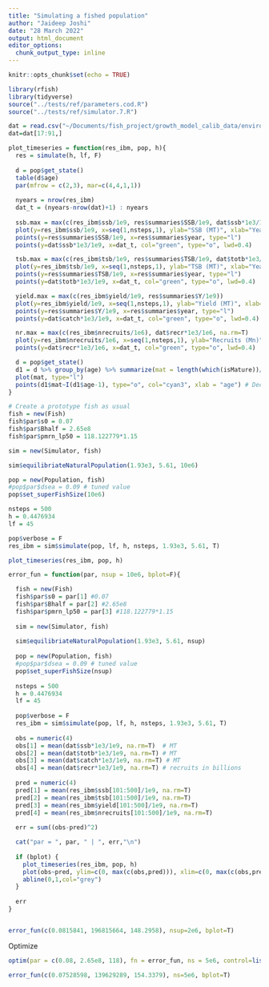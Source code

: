```yaml
---
title: "Simulating a fished population"
author: "Jaideep Joshi"
date: "28 March 2022"
output: html_document
editor_options:
  chunk_output_type: inline
---
```


```r
knitr::opts_chunk$set(echo = TRUE)
```

```r
library(rfish)
library(tidyverse)
source("../tests/ref/parameters.cod.R")
source("../tests/ref/simulator.7.R")
```

```r
dat = read.csv("~/Documents/fish_project/growth_model_calib_data/environmental.csv")
dat=dat[17:91,]
```

```r
plot_timeseries = function(res_ibm, pop, h){
  res = simulate(h, lf, F)
  
  d = pop$get_state()
  table(d$age)
  par(mfrow = c(2,3), mar=c(4,4,1,1))
  
  nyears = nrow(res_ibm)
  dat_t = (nyears-nrow(dat)+1) : nyears
    
  ssb.max = max(c(res_ibm$ssb/1e9, res$summaries$SSB/1e9, dat$ssb*1e3/1e9), na.rm = T)
  plot(y=res_ibm$ssb/1e9, x=seq(1,nsteps,1), ylab="SSB (MT)", xlab="Year", col="cyan3", type="l", ylim=c(0,ssb.max))
  points(y=res$summaries$SSB/1e9, x=res$summaries$year, type="l")
  points(y=dat$ssb*1e3/1e9, x=dat_t, col="green", type="o", lwd=0.4)

  tsb.max = max(c(res_ibm$tsb/1e9, res$summaries$TSB/1e9, dat$totb*1e3/1e9), na.rm=T)
  plot(y=res_ibm$tsb/1e9, x=seq(1,nsteps,1), ylab="TSB (MT)", xlab="Year", col="cyan3", type="l", ylim=c(0,tsb.max))
  points(y=res$summaries$TSB/1e9, x=res$summaries$year, type="l")
  points(y=dat$totb*1e3/1e9, x=dat_t, col="green", type="o", lwd=0.4)

  yield.max = max(c(res_ibm$yield/1e9, res$summaries$Y/1e9))
  plot(y=res_ibm$yield/1e9, x=seq(1,nsteps,1), ylab="Yield (MT)", xlab="Year", col="cyan3", type="l", ylim=c(0,yield.max))
  points(y=res$summaries$Y/1e9, x=res$summaries$year, type="l")
  points(y=dat$catch*1e3/1e9, x=dat_t, col="green", type="o", lwd=0.4)

  nr.max = max(c(res_ibm$nrecruits/1e6), dat$recr*1e3/1e6, na.rm=T)
  plot(y=res_ibm$nrecruits/1e6, x=seq(1,nsteps,1), ylab="Recruits (Mn)", xlab="Year", col="cyan3", type="l", ylim=c(0,nr.max))
  points(y=dat$recr*1e3/1e6, x=dat_t, col="green", type="o", lwd=0.4)

  d = pop$get_state()
  d1 = d %>% group_by(age) %>% summarize(mat = length(which(isMature))/length(isMature))
  plot(mat, type="l")
  points(d1$mat~I(d1$age-1), type="o", col="cyan3", xlab = "age") # Decrement age to get the right maturation prob (see note above)
}

```

```r
# Create a prototype fish as usual
fish = new(Fish)
fish$par$s0 = 0.07
fish$par$Bhalf = 2.65e8
fish$par$pmrn_lp50 = 118.122779*1.15

sim = new(Simulator, fish)

sim$equilibriateNaturalPopulation(1.93e3, 5.61, 10e6)

pop = new(Population, fish)
#pop$par$dsea = 0.09 # tuned value
pop$set_superFishSize(10e6)

nsteps = 500
h = 0.4476934
lf = 45

pop$verbose = F
res_ibm = sim$simulate(pop, lf, h, nsteps, 1.93e3, 5.61, T)

plot_timeseries(res_ibm, pop, h)
```

```r
error_fun = function(par, nsup = 10e6, bplot=F){

  fish = new(Fish)
  fish$par$s0 = par[1] #0.07
  fish$par$Bhalf = par[2] #2.65e8
  fish$par$pmrn_lp50 = par[3] #118.122779*1.15
  
  sim = new(Simulator, fish)
  
  sim$equilibriateNaturalPopulation(1.93e3, 5.61, nsup)
  
  pop = new(Population, fish)
  #pop$par$dsea = 0.09 # tuned value
  pop$set_superFishSize(nsup)
  
  nsteps = 500
  h = 0.4476934
  lf = 45
  
  pop$verbose = F
  res_ibm = sim$simulate(pop, lf, h, nsteps, 1.93e3, 5.61, T)
  
  obs = numeric(4)
  obs[1] = mean(dat$ssb*1e3/1e9, na.rm=T)  # MT
  obs[2] = mean(dat$totb*1e3/1e9, na.rm=T) # MT
  obs[3] = mean(dat$catch*1e3/1e9, na.rm=T) # MT
  obs[4] = mean(dat$recr*1e3/1e9, na.rm=T) # recruits in billions
  
  pred = numeric(4)
  pred[1] = mean(res_ibm$ssb[101:500]/1e9, na.rm=T)
  pred[2] = mean(res_ibm$tsb[101:500]/1e9, na.rm=T)
  pred[3] = mean(res_ibm$yield[101:500]/1e9, na.rm=T)
  pred[4] = mean(res_ibm$nrecruits[101:500]/1e9, na.rm=T)
  
  err = sum((obs-pred)^2)

  cat("par = ", par, " | ", err,"\n")
  
  if (bplot) {
    plot_timeseries(res_ibm, pop, h)
    plot(obs~pred, ylim=c(0, max(c(obs,pred))), xlim=c(0, max(c(obs,pred))) )
    abline(0,1,col="grey")
  }
  
  err
}


error_fun(c(0.0815841, 196815664, 148.2958), nsup=2e6, bplot=T)
```

Optimize

```r
optim(par = c(0.08, 2.65e8, 118), fn = error_fun, ns = 5e6, control=list(parscale=c(0.05, 2.65e8, 118)))
```

```r
error_fun(c(0.07528598, 139629289, 154.3379), ns=5e6, bplot=T)
```


